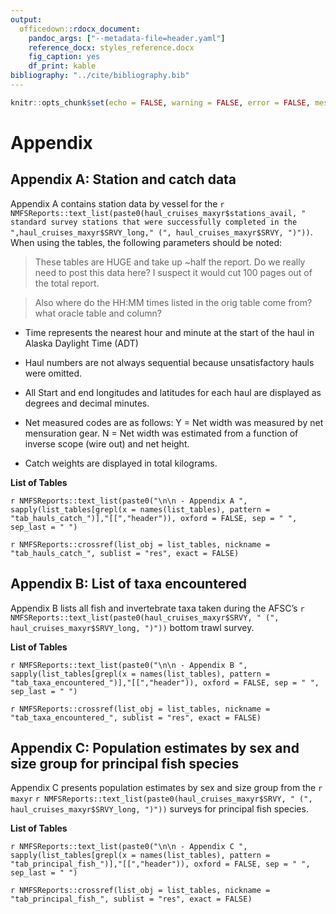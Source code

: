 ```yaml
---
output:
  officedown::rdocx_document: 
    pandoc_args: ["--metadata-file=header.yaml"]
    reference_docx: styles_reference.docx
    fig_caption: yes
    df_print: kable
bibliography: "../cite/bibliography.bib"
---
```


```r
knitr::opts_chunk$set(echo = FALSE, warning = FALSE, error = FALSE, message = FALSE)
```

# Appendix

## Appendix A: Station and catch data

Appendix A contains station data by vessel for the `r NMFSReports::text_list(paste0(haul_cruises_maxyr$stations_avail, " standard survey stations that were successfully completed in the ",haul_cruises_maxyr$SRVY_long," (", haul_cruises_maxyr$SRVY, ")"))`. When using the tables, the following parameters should be noted:

> These tables are HUGE and take up ~half the report. Do we really need to post this data here? I suspect it would cut 100 pages out of the total report. 

> Also where do the HH:MM times listed in the orig table come from? what oracle table and column?

   - Time represents the nearest hour and minute at the start of the haul in Alaska Daylight Time (ADT)
   
   - Haul numbers are not always sequential because unsatisfactory hauls were omitted.
   
   - All Start and end longitudes and latitudes for each haul are displayed as degrees and decimal minutes.
   
   - Net measured codes are as follows: Y = Net width was measured by net mensuration gear. N = Net width was estimated from a function of inverse scope (wire out) and net height.
   
   - Catch weights are displayed in total kilograms.

**List of Tables**

`r NMFSReports::text_list(paste0("\n\n - Appendix A ", sapply(list_tables[grepl(x = names(list_tables), pattern = "tab_hauls_catch_")],"[[","header")), oxford = FALSE, sep = " ", sep_last = " ") `

<!---BLOCK_LANDSCAPE_START--->

`r NMFSReports::crossref(list_obj = list_tables, nickname = "tab_hauls_catch_", sublist = "res", exact = FALSE) `

<!---BLOCK_LANDSCAPE_STOP--->

## Appendix B: List of taxa encountered

Appendix B lists all fish and invertebrate taxa taken during the AFSC’s `r NMFSReports::text_list(paste0(haul_cruises_maxyr$SRVY, " (", haul_cruises_maxyr$SRVY_long, ")"))` bottom trawl survey.

**List of Tables**

`r NMFSReports::text_list(paste0("\n\n - Appendix B ", sapply(list_tables[grepl(x = names(list_tables), pattern = "tab_taxa_encountered_")],"[[","header")), oxford = FALSE, sep = " ", sep_last = " ") `

<!---BLOCK_LANDSCAPE_START--->

`r NMFSReports::crossref(list_obj = list_tables, nickname = "tab_taxa_encountered_", sublist = "res", exact = FALSE) `

<!---BLOCK_LANDSCAPE_STOP--->


## Appendix C: Population estimates by sex and size group for principal fish species

Appendix C presents population estimates by sex and size group from the `r maxyr` `r NMFSReports::text_list(paste0(haul_cruises_maxyr$SRVY, " (", haul_cruises_maxyr$SRVY_long, ")"))` surveys for principal fish species.

**List of Tables**

`r NMFSReports::text_list(paste0("\n\n - Appendix C ", sapply(list_tables[grepl(x = names(list_tables), pattern = "tab_principal_fish_")],"[[","header")), oxford = FALSE, sep = " ", sep_last = " ") `

<!---BLOCK_LANDSCAPE_START--->


`r NMFSReports::crossref(list_obj = list_tables, nickname = "tab_principal_fish_", sublist = "res", exact = FALSE) `

<!---BLOCK_LANDSCAPE_STOP--->
